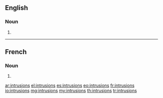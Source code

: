 ==English==

===Noun===
{{head|en|noun plural form}}

# {{plural of|intrusion|lang=en}}

----

==French==

===Noun===
{{head|fr|noun plural form|g=f}}

# {{plural of|intrusion|lang=fr}}

[[ar:intrusions]]
[[el:intrusions]]
[[es:intrusions]]
[[eo:intrusions]]
[[fr:intrusions]]
[[io:intrusions]]
[[mg:intrusions]]
[[my:intrusions]]
[[th:intrusions]]
[[tr:intrusions]]